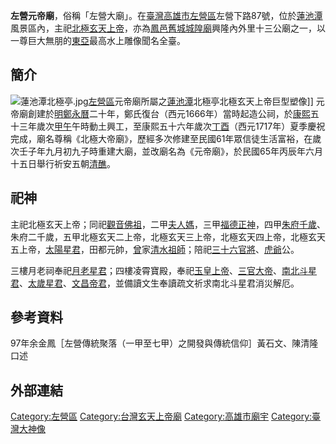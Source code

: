 {{東亞廟宇
| name = 左營元帝廟
| img = File:左營元帝廟.jpg
| img_capt = 
| image_width = 300px
| location = {{TWN}}[[高雄市|高雄市]][[左營區|左營區]]廟東里左營下路87號
| god = 北極玄天上帝
| type = 左營一至七甲大公境主
| struct = 重簷歇山式
| open_year = {{TWN-MING}}[[永曆|永曆]]二十年（1666年）
| cere_date =[[農曆|農曆]][[三月初三|三月初三]]（北極玄天上帝萬壽）
| mass_rapid_transit =
| bus =  
|}}
'''左營元帝廟'''，俗稱「左營大廟」。在[[臺灣|臺灣]][[高雄市|高雄市]][[左營區|左營區]]左營下路87號，位於[[蓮池潭|蓮池潭]]風景區內，主祀[[北極玄天上帝|北極玄天上帝]]，亦為[[鳳邑舊城城隍廟|鳳邑舊城城隍廟]]興隆內外里十三公廟之一，以一尊巨大無朋的[[東亞|東亞]]最高水上雕像聞名全臺。

==簡介==
[[File:蓮池潭北極亭.jpg|thumb]][[左營區|左營區]]元帝廟所屬之[[蓮池潭|蓮池潭]]北極亭北極玄天上帝巨型塑像]]
元帝廟創建於[[明鄭|明鄭]][[永曆_(南明)|永曆]]二十年，鄭氏復台（西元1666年）當時起造公祠，於[[康熙|康熙]]五十三年歲次[[甲午|甲午]]午時動土興工，至康熙五十六年歲次[[丁酉|丁酉]]（西元1717年）夏季慶祝完成，廟名尊稱《北極大帝廟》，歷經多次修建至民國61年眾信徒生活富裕，在歲次壬子年九月初九子時重建大廟，並改廟名為《元帝廟》，於民國65年丙辰年六月十五日舉行祈安五朝[[清醮|清醮]]。

==祀神==
主祀北極玄天上帝；同祀[[觀音佛祖|觀音佛祖]]，二甲[[順天聖母|夫人媽]]，三甲[[福德正神|福德正神]]，四甲[[朱府千歲|朱府千歲]]、朱府二千歲，五甲北極玄天二上帝，北極玄天三上帝，北極玄天四上帝，北極玄天五上帝，[[太陽星君|太陽星君]]，田都元帥，[[曾|曾]]家[[清水祖師|清水祖師]]；陪祀[[玄天上帝#四大護法元帥|三十六官將]]、[[虎爺|虎爺]]公。

三樓月老祠奉祀[[月老星君|月老星君]]；四樓凌霄寶殿，奉祀[[玉皇上帝|玉皇上帝]]、[[三官大帝|三官大帝]]、[[南斗星君|南]][[北斗星君|北斗星君]]、[[太歲星君|太歲星君]]、[[文昌帝君|文昌帝君]]，並備讀文生奉讀疏文祈求南北斗星君消災解厄。

==參考資料==
97年余金鳳［左營傳統聚落（一甲至七甲）之開發與傳統信仰］黃石文、陳清隆口述

==外部連結==
{{TW-stub}}
{{道教小作品}}
[[Category:左營區|Category:左營區]]
[[Category:台灣玄天上帝廟|Category:台灣玄天上帝廟]]
[[Category:高雄市廟宇|Category:高雄市廟宇]]
[[Category:臺灣大神像|Category:臺灣大神像]]